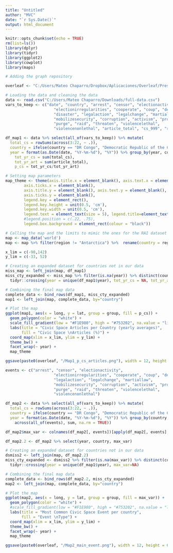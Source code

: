 ```yaml
---
title: "Untitled"
author: "MVC"
date: "`r Sys.Date()`"
output: html_document
---
```


```r
knitr::opts_chunk$set(echo = TRUE)
rm(list=ls())
library(dplyr)
library(tidyr)
library(ggplot2)
library(cowplot)
library(maps)

# Adding the graph repository

overleaf <- "C:/Users/Mateo Chaparro/Dropbox/Aplicaciones/Overleaf/Presenting MLP Submission/figures"
```


```r
# Loading the data and cleaning the data
data <- read.csv("C:/Users/Mateo Chaparro/Downloads/full-data.csv")
vars_to_keep <- c("date", "country", "arrest", "censor", "electionactivity", 
                     "electionirregularities", "cooperate", "coup", "defamationcase", 
                     "disaster", "legalaction", "legalchange", "martiallaw", 
                     "mobilizesecurity", "corruption", "activism", "protest", 
                     "purge", "raid", "threaten", "violencelethal", 
                     "violencenonlethal", "article_total", "cs_999", "rai_999")

df_map1 <- data %>% select(all_of(vars_to_keep)) %>% mutate(
  total_cs = rowSums(across(3:22, ~ .)),
  country = ifelse(country == "DR Congo", "Democratic Republic of the Congo", country),
  year = format(as.Date(date, "%Y-%m-%d"), "%Y")) %>% group_by(year, country) %>% summarise(
    tot_yr_cs = sum(total_cs),
    tot_yr_art = sum(article_total),
    p_cs = tot_yr_cs/tot_yr_art)

# Setting map parameters
map_theme <- theme(axis.title.x = element_blank(), axis.text.x = element_blank(), 
        axis.ticks.x = element_blank(), 
        axis.title.y = element_blank(), axis.text.y = element_blank(), 
        axis.ticks.y = element_blank(),
        legend.key = element_rect(),
        legend.key.height = unit(0.5, 'cm'),
        legend.key.width = unit(0.5, 'cm'),
        legend.text = element_text(size = 5), legend.title=element_text(size = 6),
        #legend.position = c(.22, .75), 
        legend.box.background = element_rect(colour = "black"))

# Calling the map and the limits to mimic the ones for the RAI dataset
map <- map_data('world')
map <- map %>% filter(region != "Antarctica") %>%  rename(country = region)

x_lim = c(-90,142)
y_lim = c(-33, 52)

# Creating an expanded dataset for countries not in our data
miss_map <- left_join(map, df_map1)
miss_cty_expanded <- miss_map %>% filter(is.na(year)) %>% distinct(country) %>%
  tidyr::crossing(year = unique(df_map1$year), tot_yr_cs = NA, tot_yr_art = NA, p_cs=NA)

# Combining the final map data
complete_data <- bind_rows(df_map1, miss_cty_expanded)
map1 <- left_join(map, complete_data, by="country")

# Plot the map
ggplot(map1, aes(x = long, y = lat, group = group, fill = p_cs)) +
  geom_polygon(color = "white") +
  scale_fill_gradient(low = "#F1E980", high = "#753202", na.value = "lightgray") +
  labs(title = "Civic Space Articles per Country (yearly averages)",
       fill = "Civic Space \nArticles (%)") +
  coord_map(xlim = x_lim, ylim = y_lim) +
  theme_bw() + 
  facet_wrap(~ year) +
  map_theme

ggsave(paste0(overleaf, "/Map1_p_cs_articles.png"), width = 12, height = 6, units = "in")

```

```r
events <- c("arrest", "censor", "electionactivity", 
                     "electionirregularities", "cooperate", "coup", "defamationcase", 
                     "legalaction", "legalchange", "martiallaw", 
                     "mobilizesecurity", "corruption", "activism", "protest", 
                     "purge", "raid", "threaten", "violencelethal", 
                     "violencenonlethal")

df_map2 <- data %>% select(all_of(vars_to_keep)) %>% mutate(
  total_cs = rowSums(across(3:22, ~ .)),
  country = ifelse(country == "DR Congo", "Democratic Republic of the Congo", country),
  year = format(as.Date(date, "%Y-%m-%d"), "%Y")) %>% group_by(country, year) %>% summarise(
    across(all_of(events), sum, na.rm = TRUE))

df_map2$max_var <- colnames(df_map2[, events])[apply(df_map2[, events], 1, which.max)]

df_map2.2 <- df_map2 %>% select(year, country, max_var)

# Creating an expanded dataset for countries not in our data
dsmiss2 <- left_join(map, df_map2.2)
miss_cty_expanded <- dsmiss2 %>% filter(is.na(max_var)) %>% distinct(country) %>%
  tidyr::crossing(year = unique(df_map1$year), max_var=NA)

# Combining the final map data
complete_data <- bind_rows(df_map2.2, miss_cty_expanded)
map2 <- left_join(map, complete_data, by="country")

# Plot the map
ggplot(map2, aes(x = long, y = lat, group = group, fill = max_var)) +
  geom_polygon(color = "white") +
  #scale_fill_gradient(low = "#F1E980", high = "#753202", na.value = "lightgray") +
  labs(title = "Most Common Civic Space Event per country",
       fill = "Event \nType") +
  coord_map(xlim = x_lim, ylim = y_lim) +
  theme_bw() + 
  facet_wrap(~ year) +
  map_theme

ggsave(paste0(overleaf, "/Map2_main_event.png"), width = 12, height = 6, units = "in")
```

